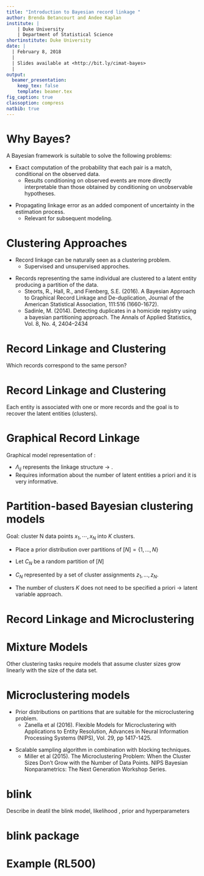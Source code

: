 ```yaml
---
title: "Introduction to Bayesian record linkage "
author: Brenda Betancourt and Andee Kaplan
institute: |
    | Duke University
    | Department of Statistical Science
shortinstitute: Duke University
date: |
  | February 8, 2018
  |
  | Slides available at <http://bit.ly/cimat-bayes>
  |
output: 
  beamer_presentation:
    keep_tex: false
    template: beamer.tex
fig_caption: true
classoption: compress
natbib: true
---
```


# Why Bayes?

A Bayesian framework is suitable to solve the following
problems:

\vspace{1mm}

- Exact computation of the probability that each pair is a match,
conditional on the observed data. 
    * Results conditioning on observed events are more directly interpretable than those obtained by conditioning on unobservable hypotheses.

\vspace{2mm}

- Propagating linkage error as an added component of uncertainty in the estimation process.
    * Relevant for subsequent modeling.

# Clustering Approaches

- Record linkage can be naturally seen as a clustering problem.
    * Supervised and unsupervised approches.
    
\vspace{2mm}

- Records representing the same individual are clustered to a latent entity producing a partition of the data.
    * Steorts, R., Hall, R., and Fienberg, S.E. (2016). A Bayesian Approach to Graphical Record Linkage and De-duplication, Journal of the American Statistical Association, 111:516 (1660-1672).
    \vspace{1mm}
    * Sadinle, M. (2014). Detecting duplicates in a homicide registry using a
bayesian partitioning approach. The Annals of Applied Statistics, Vol. 8, No. 4, 2404–2434

# Record Linkage and Clustering 

Which records correspond to the same person?
\begin{figure}
\includegraphics[scale=0.35,keepaspectratio]{figures/DukeRL}
\end{figure}

# Record Linkage and Clustering 

Each entity is associated with one or more records and the
goal is to recover the latent entities (clusters).
\begin{figure}
\includegraphics[scale=0.3,keepaspectratio]{figures/DukeRLlatent}
\end{figure}

# Graphical Record Linkage

Graphical model representation of  \textcolor{blue}{Steorts et al. (2016)}:
\begin{figure}
\includegraphics[scale=0.35,keepaspectratio]{figures/recordLinkage_graphicalModel}
\end{figure}
- $\Lambda_{ij}$ represents the linkage structure $\rightarrow$  \textcolor{blue}{uniform prior}.
<!--uniform over the set of {1,...,N}
such that each record is assumed to be equally likely a priori to correspond to any of the N latent individuals. Thus, it treats the records as if they are a random sample drawn with replacement.
% any two partitions with the same number of latent entities are equally probably a priori.--> 
- Requires information about the number of latent entities a priori and it is very informative.

# Partition-based Bayesian clustering models

Goal: cluster N data points $x_1,\cdots, x_N$ into $K$ clusters.

\vspace{1mm}

- Place a prior distribution over partitions of $[N] = \{1,\ldots,N\}$

\vspace{1mm}

- Let $C_N$ be a random partition of $[N]$

\vspace{1mm}

- $C_N$ represented by a set of cluster assignments $z_1,\ldots ,z_N$.

\vspace{1mm}

- The number of clusters $K$ does not need to be specified a priori $\rightarrow$
\textcolor{blue}{Non-parametric} latent variable approach.


# Record Linkage and Microclustering

\begin{figure}
\vspace*{-1.3cm}
\hspace*{7.5cm} \includegraphics[scale=0.24,keepaspectratio]{figures/HRDAG-Staging-Logo-2}
\end{figure}
\hspace{-1cm}
\begin{minipage}{4cm}
\vspace{-1cm}
%\includegraphics[height=5cm, width=3.5cm]{horner}
 \includegraphics[scale=0.45,keepaspectratio]{figures/syria-sizes}
\end{minipage}
\hspace{0.5cm}
\begin{minipage}{7cm}
\vspace{-1.5cm}
- Enumeration of victims of killings in Syria merging four databases.
\vspace{1cm}

- The number of data points in each cluster should remain small even for large data sets $\rightarrow$ Large number of singletons and small clusters.
\end{minipage}

# Mixture Models

Other clustering tasks require models that assume cluster sizes
grow linearly with the size of the data set.

\begin{itemize}

\item Dirichlet process (DP)  $\Longrightarrow$
Chinese Restaurant Process (CRP)
\begin{figure}
\includegraphics[scale=0.6,keepaspectratio]{figures/chinesealpha}
\end{figure}
\item Carmona C., Nieto-Barajas L., Canale A. (2017), Model-based approach for household clustering with mixed scale variables \url{https://arxiv.org/abs/1612.00083} .
\end{itemize}

<!--The Ministry of Social Development in Mexico is in charge of creating and assigning social programmes targeting specific needs in the population for the improvement of quality of life. To better target the social programmes, the Ministry is aimed to find clusters of households with the same needs based on demographic characteristics as well as poverty conditions of the household.--> 

# Microclustering models

- Prior distributions on partitions that are suitable for the microclustering problem.
    * Zanella et al (2016). Flexible Models for Microclustering with Applications to Entity Resolution, Advances in Neural Information Processing Systems (NIPS), Vol. 29, pp 1417-1425.

\vspace{1mm}

- Scalable sampling algorithm in combination with blocking techniques.
    * Miller et al (2015). The Microclustering Problem: When the
Cluster Sizes Don't Grow with the Number of Data Points. NIPS Bayesian Nonparametrics: The Next Generation Workshop Series.


# blink

Describe in deatil the blink model, likelihood , prior and hyperparameters
<!-- Smered only handles categorical same as microclustering and Maurcio's paper is for two files and handles strings too?
 
 blink handles both sting and categorical, see comparison with smered in eblink paper-->
 

# blink package


# Example (RL500)


